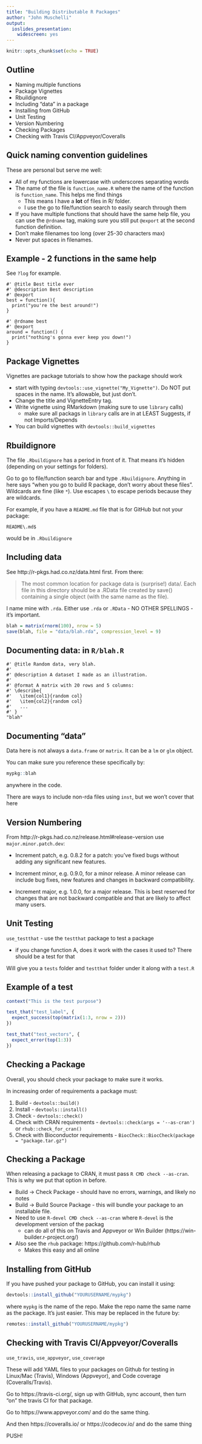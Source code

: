 ```yaml
---
title: "Building Distributable R Packages"
author: "John Muschelli"
output: 
  ioslides_presentation:
    widescreen: yes
---
```


```r
knitr::opts_chunk$set(echo = TRUE)
```

## Outline

- Naming multiple functions
- Package Vignettes
- Rbuildignore
- Including "data" in a package
- Installing from GitHub
- Unit Testing
- Version Numbering
- Checking Packages
- Checking with Travis CI/Appveyor/Coveralls


## Quick naming convention guidelines

These are personal but serve me well:

- All of my functions are lowercase with underscores separating words
- The name of the file is `function_name.R` where the name of the function is `function_name`.  This helps me find things
    - This means I have a **lot** of files in R/ folder.
    - I use the go to file/function search to easily search through them
- If you have multiple functions that should have the same help file, you can use the `@rdname` tag, making sure you still put `@export` at the second function definition.
- Don't make filenames too long (over 25-30 characters max)
- Never put spaces in filenames.


## Example - 2 functions in the same help

See `?log` for example.  
```
#' @title Best title ever
#' @description Best description
#' @export
best = function(){
  print("you're the best around!")
}

#' @rdname best
#' @export
around = function() {
  print("nothing's gonna ever keep you down!")
}
```
## Package Vignettes

Vignettes are package tutorials to show how the package should work

- start with typing `devtools::use_vignette("My_Vignette")`.  Do NOT put spaces in the name.  It's allowable, but just don't.
- Change the title and VignetteEntry tag.
- Write vignette using RMarkdown (making sure to use `library` calls)
    - make sure all packags in `library` calls are in at LEAST Suggests, if not Imports/Depends
- You can build vignettes with `devtools::build_vignettes`
    

## Rbuildignore

The file `.Rbuildignore` has a period in front of it.  That means it's hidden (depending on your settings for folders).  

Go to go to file/function search bar and type `.Rbuildignore`.  Anything in here says "when you go to build R package, don't worry about these files".  Wildcards are fine (like `*`).  Use escapes `\` to escape periods because they are wildcards.

For example, if you have a `README.md` file that is for GitHub but not your package:
```
README\.md$
```
would be in `.Rbuildignore`

## Including data

See http://r-pkgs.had.co.nz/data.html first. From there:

> The most common location for package data is (surprise!) data/. 
> Each file in this directory should be a .RData file created by save() containing a single object (with the same name as the file).

I name mine with `.rda`.  Either use `.rda` or `.RData` - NO OTHER SPELLINGS - it's important.

```r
blah = matrix(rnorm(100), nrow = 5)
save(blah, file = "data/blah.rda", compression_level = 9)
```

## Documenting data: in `R/blah.R`

```
#' @title Random data, very blah.
#'
#' @description A dataset I made as an illustration.
#'
#' @format A matrix with 20 rows and 5 columns:
#' \describe{
#'   \item{col1}{random col}
#'   \item{col2}{random col}
#'   ...
#' }
"blah"
```

## Documenting "data"

Data here is not always a `data.frame` or `matrix`.  It can be a `lm` or `glm` object.  

You can make sure you reference these specifically by:

```r
mypkg::blah
```

anywhere in the code.

There are ways to include non-rda files using `inst`, but we won't cover that here


## Version Numbering

From http://r-pkgs.had.co.nz/release.html#release-version use `major.minor.patch.dev`:

* Increment patch, e.g. 0.8.2 for a patch: you’ve fixed bugs without adding any significant new features. 

* Increment minor, e.g. 0.9.0, for a minor release. A minor release can include bug fixes, new features and changes in backward compatibility. 

* Increment major, e.g. 1.0.0, for a major release. This is best reserved for changes that are not backward compatible and that are likely to affect many users. 


## Unit Testing

`use_testthat` - use the `testthat` package to test a package

- if you change function A, does it work with the cases it used to?  There should be a test for that
    
Will give you a `tests` folder and `testthat` folder under it along with a `test.R`

## Example of a test

```r
context("This is the test purpose")

test_that("test_label", {
  expect_success(top(matrix(1:3, nrow = 2)))
})

test_that("test_vectors", {
  expect_error(top(1:3))
})
```

## Checking a Package

Overall, you should check your package to make sure it works.

In increasing order of requirements a package must:

1.  Build - `devtools::build()`
2.  Install - `devtools::install()`
3.  Check - `devtools::check()`
4.  Check with CRAN requirements - `devtools::check(args = '--as-cran')` or `rhub::check_for_cran()`
5.  Check with Bioconductor requirements - `BiocCheck::BiocCheck(package = "package.tar.gz")`

## Checking a Package

When releasing a package to CRAN, it must pass `R CMD check --as-cran`.  This is why we put that option in before.  

- Build -> Check Package - should have no errors, warnings, and likely no notes
- Build -> Build Source Package - this will bundle your package to an installable file.  
- Need to use `R-devel CMD check --as-cran` where `R-devel` is the development version of the packag
    - can do all of this on Travis and Appveyor or Win Builder (https://win-builder.r-project.org/)
- Also see the `rhub` package: https://github.com/r-hub/rhub
    - Makes this easy and all online


## Installing from GitHub

If you have pushed your package to GitHub, you can install it using:

```r
devtools::install_github("YOURUSERNAME/mypkg")
```
where `mypkg` is the name of the repo.  Make the repo name the same name as the package. It's just easier.  This may be replaced in the future by:
```r
remotes::install_github("YOURUSERNAME/mypkg")
```

## Checking with Travis CI/Appveyor/Coveralls

`use_travis`, `use_appveyor`, `use_coverage`

These will add YAML files to your packages on Github for testing in Linux/Mac (Travis), Windows (Appveyor), and Code coverage (Coveralls/Travis).

Go to https://travis-ci.org/, sign up with GitHub, sync account, then turn "on" the travis CI for that package.

Go to https://www.appveyor.com/ and do the same thing.

And then https://coveralls.io/ or https://codecov.io/ and do the same thing

PUSH!






